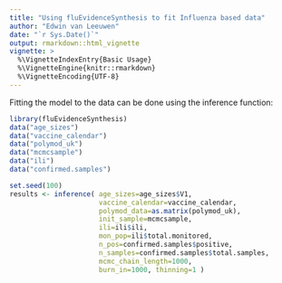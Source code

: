 ```yaml
---
title: "Using fluEvidenceSynthesis to fit Influenza based data"
author: "Edwin van Leeuwen"
date: "`r Sys.Date()`"
output: rmarkdown::html_vignette
vignette: >
  %\VignetteIndexEntry{Basic Usage}
  %\VignetteEngine{knitr::rmarkdown}
  %\VignetteEncoding{UTF-8}
---
```


Fitting the model to the data can be done using the inference function:

```r
library(fluEvidenceSynthesis)
data("age_sizes")
data("vaccine_calendar")
data("polymod_uk")
data("mcmcsample")
data("ili")
data("confirmed.samples")

set.seed(100)
results <- inference( age_sizes=age_sizes$V1,
                      vaccine_calendar=vaccine_calendar,
                      polymod_data=as.matrix(polymod_uk),
                      init_sample=mcmcsample,
                      ili=ili$ili,
                      mon_pop=ili$total.monitored,
                      n_pos=confirmed.samples$positive,
                      n_samples=confirmed.samples$total.samples,
                      mcmc_chain_length=1000,
                      burn_in=1000, thinning=1 )
```